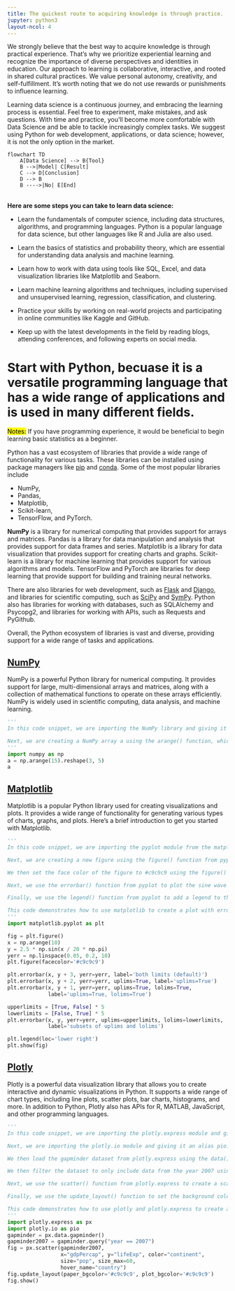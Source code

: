 ```yaml
---
title: The quickest route to acquiring knowledge is through practice.
jupyter: python3
layout-ncol: 4
---
```

We strongly believe that the best way to acquire knowledge is through practical experience. That's why we prioritize experiential learning and recognize the importance of diverse perspectives and identities in education. Our approach to learning is collaborative, interactive, and rooted in shared cultural practices. We value personal autonomy, creativity, and self-fulfillment. It's worth noting that we do not use rewards or punishments to influence learning.

Learning data science is a continuous journey, and embracing the learning process is essential. Feel free to experiment, make mistakes, and ask questions. With time and practice, you’ll become more comfortable with Data Science and be able to tackle increasingly complex tasks. We suggest using Python for web development, applications, or data science; however, it is not the only option in the market. 

```mermaid
flowchart TD
    A[Data Science] --> B{Tool}
    B -->|Model| C[Result]
    C --> D[Conclusion]
    D --> B
    B ---->|No| E[End]
```


\
**Here are some steps you can take to learn data science:**

* Learn the fundamentals of computer science, including data structures, algorithms, and programming languages. Python is a popular language for data science, but other languages like R and Julia are also used.

* Learn the basics of statistics and probability theory, which are essential for understanding data analysis and machine learning.

* Learn how to work with data using tools like SQL, Excel, and data visualization libraries like Matplotlib and Seaborn.

* Learn machine learning algorithms and techniques, including supervised and unsupervised learning, regression, classification, and clustering.

* Practice your skills by working on real-world projects and participating in online communities like Kaggle and GitHub.

* Keep up with the latest developments in the field by reading blogs, attending conferences, and following experts on social media.


# Start with Python, becuase it is a versatile programming language that has a wide range of applications and is used in many different fields.
<mark>Notes:</mark> If you have programming experience, it would be beneficial to begin learning basic statistics as a beginner.

:::{.empty-half-space}
:::

Python has a vast ecosystem of libraries that provide a wide range of functionality for various tasks. These libraries can be installed using package managers like [pip](https://packaging.python.org/en/latest/tutorials/installing-packages/) and [conda](https://docs.conda.io/projects/conda/en/latest/user-guide/install/macos.html). Some of the most popular libraries include 

* NumPy,
* Pandas, 
* Matplotlib, 
* Scikit-learn,
* TensorFlow, 
and PyTorch.

**NumPy** is a library for numerical computing that provides support for arrays and matrices. Pandas is a library for data manipulation and analysis that provides support for data frames and series. Matplotlib is a library for data visualization that provides support for creating charts and graphs. Scikit-learn is a library for machine learning that provides support for various algorithms and models. TensorFlow and PyTorch are libraries for deep learning that provide support for building and training neural networks.

There are also libraries for web development, such as [Flask](https://flask.palletsprojects.com/) and [Django](https://www.djangoproject.com), and libraries for scientific computing, such as [SciPy](https://scipy.org) and [SymPy](https://www.sympy.org). Python also has libraries for working with databases, such as SQLAlchemy and Psycopg2, and libraries for working with APIs, such as Requests and PyGithub.

Overall, the Python ecosystem of libraries is vast and diverse, providing support for a wide range of tasks and applications.

## [NumPy](https://numpy.org)
NumPy is a powerful Python library for numerical computing. It provides support for large, multi-dimensional arrays and matrices, along with a collection of mathematical functions to operate on these arrays efficiently. NumPy is widely used in scientific computing, data analysis, and machine learning.

```python
'''
In this code snippet, we are importing the NumPy library and giving it an alias np. NumPy is a library for numerical computing in Python that provides support for arrays and matrices.

Next, we are creating a NumPy array a using the arange() function, which creates an array of integers from 0 to 14. We then use the reshape() function to reshape the array into a 3x5 matrix.
'''
import numpy as np
a = np.arange(15).reshape(3, 5)
a
```

## [Matplotlib](https://matplotlib.org)
Matplotlib is a popular Python library used for creating visualizations and plots. It provides a wide range of functionality for generating various types of charts, graphs, and plots. Here's a brief introduction to get you started with Matplotlib.

```python
'''
In this code snippet, we are importing the pyplot module from the matplotlib library and giving it an alias plt. matplotlib is a plotting library for Python that provides a wide range of tools for creating visualizations.

Next, we are creating a new figure using the figure() function from pyplot. We then create three NumPy arrays x, y, and yerr using the arange() and linspace() functions. These arrays are used to generate a sine wave with some error bars.

We then set the face color of the figure to #c9c9c9 using the figure() function from pyplot.

Next, we use the errorbar() function from pyplot to plot the sine wave with error bars. We create four different plots with different combinations of upper and lower limits on the error bars. We also add labels to each plot using the label parameter.

Finally, we use the legend() function from pyplot to add a legend to the plot and the show() function to display the plot.

This code demonstrates how to use matplotlib to create a plot with error bars and a legend. matplotlib provides a wide range of tools for creating visualizations, making it a popular choice for data analysis and scientific computing.
'''
import matplotlib.pyplot as plt

fig = plt.figure()
x = np.arange(10)
y = 2.5 * np.sin(x / 20 * np.pi)
yerr = np.linspace(0.05, 0.2, 10)
plt.figure(facecolor='#c9c9c9')

plt.errorbar(x, y + 3, yerr=yerr, label='both limits (default)')
plt.errorbar(x, y + 2, yerr=yerr, uplims=True, label='uplims=True')
plt.errorbar(x, y + 1, yerr=yerr, uplims=True, lolims=True,
             label='uplims=True, lolims=True')

upperlimits = [True, False] * 5
lowerlimits = [False, True] * 5
plt.errorbar(x, y, yerr=yerr, uplims=upperlimits, lolims=lowerlimits,
             label='subsets of uplims and lolims')

plt.legend(loc='lower right')
plt.show(fig)
```

## [Plotly](https://plotly.com)
Plotly is a powerful data visualization library that allows you to create interactive and dynamic visualizations in Python. It supports a wide range of chart types, including line plots, scatter plots, bar charts, histograms, and more. In addition to Python, Plotly also has APIs for R, MATLAB, JavaScript, and other programming languages.

```python
'''
In this code snippet, we are importing the plotly.express module and giving it an alias px. plotly is a Python library for creating interactive visualizations, and plotly.express is a high-level interface for creating many types of plots.

Next, we are importing the plotly.io module and giving it an alias pio. This module provides tools for exporting plots to various file formats.

We then load the gapminder dataset from plotly.express using the data() function and store it in a variable gapminder. This dataset contains information about life expectancy, GDP per capita, and population for various countries over time.

We then filter the dataset to only include data from the year 2007 using the query() function and store the result in a variable gapminder2007.

Next, we use the scatter() function from plotly.express to create a scatter plot of GDP per capita vs. life expectancy, with markers colored by continent and sized by population. We also set the maximum marker size to 60 and specify the country name as the hover text.

Finally, we use the update_layout() function to set the background color of the plot to #c9c9c9 and the show() function to display the plot.

This code demonstrates how to use plotly and plotly.express to create an interactive scatter plot with colored markers and hover text. plotly provides a wide range of tools for creating interactive visualizations, making it a popular choice for data analysis and scientific computing.
'''
import plotly.express as px
import plotly.io as pio
gapminder = px.data.gapminder()
gapminder2007 = gapminder.query("year == 2007")
fig = px.scatter(gapminder2007, 
                 x="gdpPercap", y="lifeExp", color="continent", 
                 size="pop", size_max=60,
                 hover_name="country")
fig.update_layout(paper_bgcolor='#c9c9c9', plot_bgcolor='#c9c9c9')
fig.show()
```
